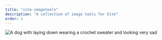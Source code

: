 ```yaml
---
title: "vite-imagetools"
description: "A collection of image tools for Vite"
order: 3
---
```




<div
  className="max-w-[1200px] aspect-[4/3]"
  style={{
    background: `top / contain no-repeat url(${sadBoyBlur})`,
  }}
>
  <picture>
    <source srcSet={sadBoyAvifSrcSet} type="image/avif" />
    <source srcSet={sadBoyWebpSrcSet} type="image/webp" />
    <img
      className="w-full"
      src={sadBoy}
      alt="A dog with laying down wearing a crochet sweater and looking very sad"
    />
  </picture>
</div>